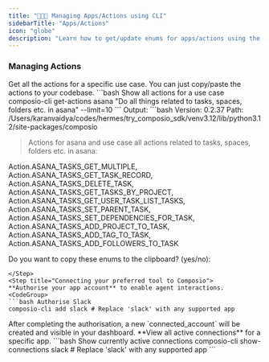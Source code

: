 ```yaml
---
title: "🧑🏻‍💻 Managing Apps/Actions using CLI"
sidebarTitle: "Apps/Actions"
icon: "globe"
description: "Learn how to get/update enums for apps/actions using the CLI."
---
```


### Managing Actions

<Steps>
<Step title="Get actions for a specific use case">
Get all the actions for a specific use case. You can just copy/paste the actions to your codebase.
  <CodeGroup>
  ```bash Show all actions for a use case
  composio-cli get-actions asana "Do all things related to tasks, spaces, folders etc. in asana" --limit=10
  ```
  </CodeGroup>
  Output:
  ```bash
  Version: 0.2.37
  Path: /Users/karanvaidya/codes/hermes/try_composio_sdk/venv3.12/lib/python3.12/site-packages/composio

  > Actions for asana and use case all actions related to tasks, spaces, folders etc. in asana:

  Action.ASANA_TASKS_GET_MULTIPLE, Action.ASANA_TASKS_GET_TASK_RECORD, Action.ASANA_TASKS_DELETE_TASK, Action.ASANA_TASKS_GET_TASKS_BY_PROJECT, Action.ASANA_TASKS_GET_USER_TASK_LIST_TASKS, 
  Action.ASANA_TASKS_SET_PARENT_TASK, Action.ASANA_TASKS_SET_DEPENDENCIES_FOR_TASK, Action.ASANA_TASKS_ADD_PROJECT_TO_TASK, Action.ASANA_TASKS_ADD_TAG_TO_TASK, Action.ASANA_TASKS_ADD_FOLLOWERS_TO_TASK

  Do you want to copy these enums to the clipboard? (yes/no): 
  ```
</Step>
<Step title="Connecting your preferred tool to Composio">
**Authorise your app account** to enable agent interactions.
  <CodeGroup>
  ```bash Authorise Slack
  composio-cli add slack # Replace 'slack' with any supported app
  ```
  </CodeGroup>
  After completing the authorisation, a new `connected_account` will be created and visible in your dashboard.
</Step>
<Step title="Show all Active Connections for any App">
**View all active connections** for a specific app.
  <CodeGroup>
  ```bash Show currently active connections
  composio-cli show-connections slack # Replace 'slack' with any supported app
  ```
  </CodeGroup>
</Step>
</Steps>
